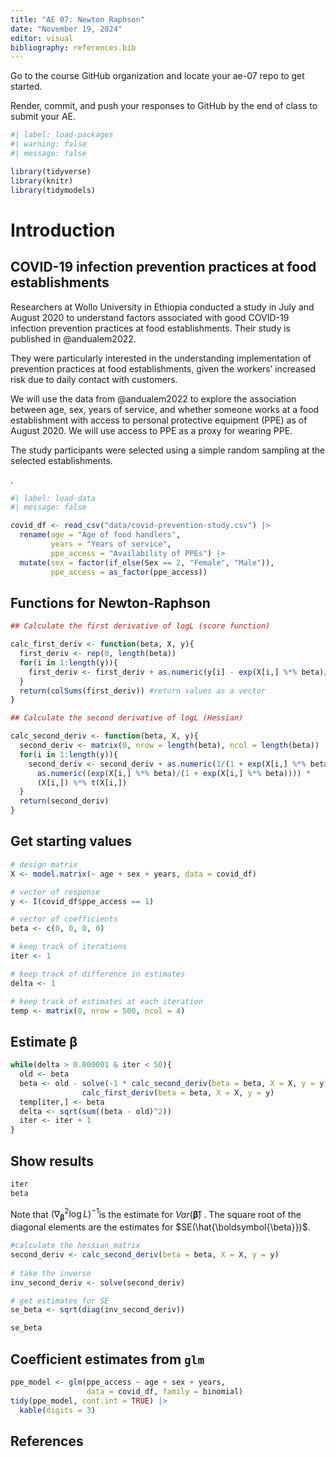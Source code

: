 ```yaml
---
title: "AE 07: Newton Raphson"
date: "November 19, 2024"
editor: visual
bibliography: references.bib
---
```


::: callout-important
Go to the course GitHub organization and locate your ae-07 repo to get started.

Render, commit, and push your responses to GitHub by the end of class to submit your AE.
:::

```r
#| label: load-packages
#| warning: false
#| message: false

library(tidyverse)
library(knitr)
library(tidymodels)
```

# Introduction

## COVID-19 infection prevention practices at food establishments

Researchers at Wollo University in Ethiopia conducted a study in July and August 2020 to understand factors associated with good COVID-19 infection prevention practices at food establishments. Their study is published in @andualem2022.

They were particularly interested in the understanding implementation of prevention practices at food establishments, given the workers’ increased risk due to daily contact with customers.

We will use the data from @andualem2022 to explore the association between age, sex, years of service, and whether someone works at a food establishment with access to personal protective equipment (PPE) as of August 2020. We will use access to PPE as a proxy for wearing PPE.

The study participants were selected using a simple random sampling at the selected establishments.

.

```r
#| label: load-data
#| message: false

covid_df <- read_csv("data/covid-prevention-study.csv") |>
  rename(age = "Age of food handlers", 
         years = "Years of service", 
         ppe_access = "Availability of PPEs") |>
  mutate(sex = factor(if_else(Sex == 2, "Female", "Male")),
         ppe_access = as_factor(ppe_access))

```

## Functions for Newton-Raphson

```r
## Calculate the first derivative of logL (score function)

calc_first_deriv <- function(beta, X, y){
  first_deriv <- rep(0, length(beta))
  for(i in 1:length(y)){
    first_deriv <- first_deriv + as.numeric(y[i] - exp(X[i,] %*% beta)/(1 + exp(X[i,] %*% beta))) %*% X[i,]
  }
  return(colSums(first_deriv)) #return values as a vector 
}

## Calculate the second derivative of logL (Hessian)

calc_second_deriv <- function(beta, X, y){
  second_deriv <- matrix(0, nrow = length(beta), ncol = length(beta))
  for(i in 1:length(y)){
    second_deriv <- second_deriv + as.numeric(1/(1 + exp(X[i,] %*% beta)))*
      as.numeric((exp(X[i,] %*% beta)/(1 + exp(X[i,] %*% beta)))) * 
      (X[i,]) %*% t(X[i,])
  }
  return(second_deriv)
}
```

## Get starting values

```r

# design matrix
X <- model.matrix(~ age + sex + years, data = covid_df)

# vector of response
y <- I(covid_df$ppe_access == 1)

# vector of coefficients
beta <- c(0, 0, 0, 0)

# keep track of iterations
iter <- 1

# keep track of difference in estimates
delta <- 1

# keep track of estimates at each iteration 
temp <- matrix(0, nrow = 500, ncol = 4) 
```

## Estimate $\boldsymbol{\beta}$

```r
while(delta > 0.000001 & iter < 50){
  old <- beta
  beta <- old - solve(-1 * calc_second_deriv(beta = beta, X = X, y = y)) %*% 
                calc_first_deriv(beta = beta, X = X, y = y)
  temp[iter,] <- beta
  delta <- sqrt(sum((beta - old)^2))
  iter <- iter + 1
}
```

## Show results

```r
iter
beta
```

Note that $(\nabla^2_{\boldsymbol{\beta}} \log L)^{-1}$is the estimate for $Var(\boldsymbol{\hat{\beta}})$ . The square root of the diagonal elements are the estimates for $SE(\hat{\boldsymbol{\beta}})$.

```r

#calculate the hessian matrix
second_deriv <- calc_second_deriv(beta = beta, X = X, y = y)
  
# take the inverse
inv_second_deriv <- solve(second_deriv)

# get estimates for SE
se_beta <- sqrt(diag(inv_second_deriv))

se_beta
```

## Coefficient estimates from `glm`

```r
ppe_model <- glm(ppe_access ~ age + sex + years, 
                 data = covid_df, family = binomial)
tidy(ppe_model, conf.int = TRUE) |>
  kable(digits = 3)
```

## References

